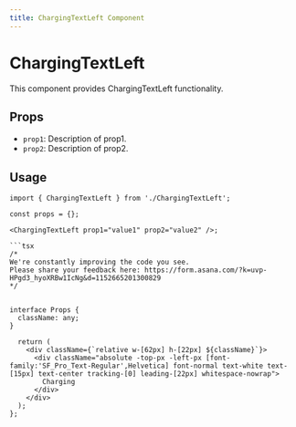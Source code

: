 ```yaml
---
title: ChargingTextLeft Component
---
```


# ChargingTextLeft

This component provides ChargingTextLeft functionality.

## Props

- `prop1`: Description of prop1.
- `prop2`: Description of prop2.

## Usage

```tsx
import { ChargingTextLeft } from './ChargingTextLeft';

const props = {};

<ChargingTextLeft prop1="value1" prop2="value2" />;

```tsx
/*
We're constantly improving the code you see. 
Please share your feedback here: https://form.asana.com/?k=uvp-HPgd3_hyoXRBw1IcNg&d=1152665201300829
*/


interface Props {
  className: any;
}

  return (
    <div className={`relative w-[62px] h-[22px] ${className}`}>
      <div className="absolute -top-px -left-px [font-family:'SF_Pro_Text-Regular',Helvetica] font-normal text-white text-[15px] text-center tracking-[0] leading-[22px] whitespace-nowrap">
        Charging
      </div>
    </div>
  );
};

```